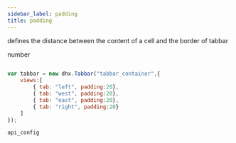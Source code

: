 ```yaml
---
sidebar_label: padding
title: padding
---
```



          


<Short>
 
defines the distance between the content of a cell and the border of tabbar





</Short>



<Type>
 number


</Type>


~~~js
 
var tabbar = new dhx.Tabbar("tabbar_container",{
	views:[ 
    	{ tab: "left", padding:20},
    	{ tab: "west", padding:20},
    	{ tab: "east", padding:20},
    	{ tab: "right", padding:20}
	]
});


~~~
	api_config

<Descr>
 





</Descr>

